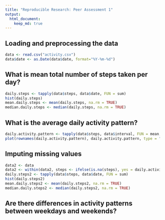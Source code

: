---
title: "Reproducible Research: Peer Assessment 1"
output: 
  html_document:
    keep_md: true
---


## Loading and preprocessing the data
```{r}
data <- read.csv("activity.csv")
data$date <- as.Date(data$date, format="%Y-%m-%d")
```

## What is mean total number of steps taken per day?
```{r}
daily.steps <- tapply(data$steps, data$date, FUN = sum)
hist(daily.steps)
mean.daily.steps <- mean(daily.steps, na.rm = TRUE)
median.daily.steps <- median(daily.steps, na.rm = TRUE)
```

## What is the average daily activity pattern?
```{r}
daily.activity.pattern <- tapply(data$steps, data$interval, FUN = mean, na.rm = TRUE)
plot(rownames(daily.activity.pattern), daily.activity.pattern, type = "l", ylab = "Mean no. of steps", xlab = "Interval no.")
```

## Imputing missing values
```{r}
data2 <- data
data2 <- within(data2, steps <- ifelse(is.na(steps), yes = daily.activity.pattern[((interval)/5)+1], no = steps))
daily.steps2 <- tapply(data$steps, data$date, FUN = sum)
hist(daily.steps2)
mean.daily.steps2 <- mean(daily.steps2, na.rm = TRUE)
median.daily.steps2 <- median(daily.steps2, na.rm = TRUE)

```



## Are there differences in activity patterns between weekdays and weekends?
